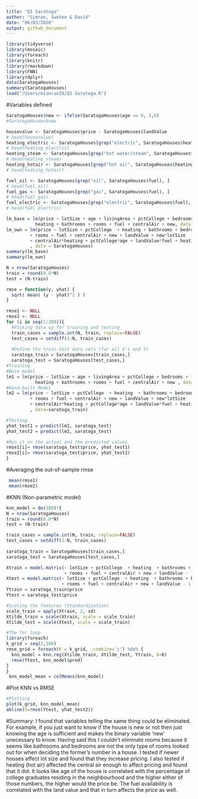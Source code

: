 ```yaml
---
title: "Q1 Saratoga"
author: "Simran, Swatee & David"
date: "06/03/2020"
output: github_document
---
```


```r
library(tidyverse)
library(mosaic)
library(foreach)
library(knitr)
library(rmarkdown)
library(FNN)
library(dplyr)
data(SaratogaHouses)
summary(SaratogaHouses)
load("/Users/msimran28/Q1 Saratoga.R")
```

#Variables defined
```r
SaratogaHouses$new <- ifelse(SaratogaHouses$age == 0, 1,0)
#SaratogaHouses$new

housevalue <- SaratogaHouses$price - SaratogaHouses$landValue
# head(housevalue)
heating_electric <- SaratogaHouses[grep("electric", SaratogaHouses$heating), ]
# head(heating_electric)
heating_steam <- SaratogaHouses[grep("hot water/steam", SaratogaHouses$heating), ]
# head(heating_steam)
heating_hotair <- SaratogaHouses[grep("hot air", SaratogaHouses$heating), ]
# head(heating_hotair)

fuel_oil <- SaratogaHouses[grep("oil", SaratogaHouses$fuel), ]
# head(fuel_oil)
fuel_gas <- SaratogaHouses[grep("gas", SaratogaHouses$fuel), ]
# head(fuel_gas)
fuel_electric <- SaratogaHouses[grep("electric", SaratogaHouses$fuel), ]
# head(fuel_electric)
```


```r
lm_base = lm(price ~ lotSize + age + livingArea + pctCollege + bedrooms + fireplaces +
           heating + bathrooms + rooms + fuel + centralAir + new, data = SaratogaHouses)
lm_own = lm(price ~ lotSize + pctCollege  + heating + bathrooms + bedrooms 
         + rooms + fuel + centralAir + new + landValue + new*lotSize
         + centralAir*heating + pctCollege*age + landValue*fuel + heating*bedrooms
         , data = SaratogaHouses)
summary(lm_base)
summary(lm_own)
```


```r
N = nrow(SaratogaHouses)
train = round(0.8*N)
test = (N-train)

rmse = function(y, yhat) {
  sqrt( mean( (y - yhat)^2 ) )
}
```


```r
rmse1 <- NULL
rmse2 <- NULL
for (i in seq(1:200)){
  #Picking data up for training and testing
  train_cases = sample.int(N, train, replace=FALSE)
  test_cases = setdiff(1:N, train_cases)
  
  #Define the train-test data sets (for all X's and Y)
  saratoga_train = SaratogaHouses[train_cases,]
  saratoga_test = SaratogaHouses[test_cases,]
#Training
#Base model
lm1 = lm(price ~ lotSize + age + livingArea + pctCollege + bedrooms + fireplaces +
           heating + bathrooms + rooms + fuel + centralAir + new , data=saratoga_train)
#Hand-built Model
lm2 = lm(price ~ lotSize + pctCollege  + heating  + bathrooms + bedrooms 
         + rooms + fuel + centralAir + new + landValue + new*lotSize
         + centralAir*heating + pctCollege*age + landValue*fuel + heating*bedrooms
         , data=saratoga_train)

#Testing 
yhat_test1 = predict(lm1, saratoga_test)
yhat_test2 = predict(lm2, saratoga_test)

#Run it on the actual and the predicted values
rmse1[i]= rmse(saratoga_test$price, yhat_test1)
rmse2[i]= rmse(saratoga_test$price, yhat_test2)
}
```

#Averaging the out-of-sample rmse
```r
 mean(rmse1)
 mean(rmse2)
```

#KNN (Non-parametric model)
```r
knn_model = do(100)*{
N = nrow(SaratogaHouses)
train = round(0.8*N)
test = (N-train)

train_cases = sample.int(N, train, replace=FALSE)
test_cases = setdiff(1:N, train_cases)
  
saratoga_train = SaratogaHouses[train_cases,]
saratoga_test = SaratogaHouses[test_cases,]

Xtrain = model.matrix(~ lotSize + pctCollege  + heating  + bathrooms + bedrooms 
                      + rooms + fuel + centralAir + new + landValue - 1, data=saratoga_train)
Xtest = model.matrix(~ lotSize + pctCollege  + heating  + bathrooms + bedrooms 
                     + rooms + fuel + centralAir + new + landValue - 1, data=saratoga_test)
Ytrain = saratoga_train$price
Ytest = saratoga_test$price

#Scaling the features (Standardization)
scale_train = apply(Xtrain, 2, sd) 
Xtilde_train = scale(Xtrain, scale = scale_train)
Xtilde_test = scale(Xtest, scale = scale_train) 

#The for loop 
library(foreach)
k_grid = seq(2,100)
rmse_grid = foreach(K = k_grid, .combine='c') %do% {
  knn_model = knn.reg(Xtilde_train, Xtilde_test, Ytrain, k=K)
  rmse(Ytest, knn_model$pred)
}
}
 knn_model_mean = colMeans(knn_model)
```
 
#Plot KNN vs RMSE
```r
#Plotting 
plot(k_grid, knn_model_mean)
abline(h=rmse(Ytest, yhat_test2))
```



#Summary: 
I found that variables telling the same thing could be eliminated. For example, if you just want to know if the house is new or not then just knowing the age is sufficient and makes the binary variable 'new' unecessary to know. Having said this I couldn't eliminate rooms because it seems like bathrooms and bedrooms are not the only type of rooms looked out for when deciding the former's number in a house. I tested if newer houses affect lot size and found that they increase pricing. I also tested if heating (hot air) affected the central air enough to affect pricing and found that it did. It looks like age of the house is correlated with the percentage of college graduates residing in the neighbourhood and the higher either of those numbers, the higher would the price be. The fuel availability is correlated with the land value and that in turn affects the price as well. 